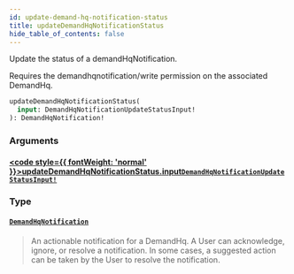 ```yaml
---
id: update-demand-hq-notification-status
title: updateDemandHqNotificationStatus
hide_table_of_contents: false
---
```








Update the status of a demandHqNotification.

Requires the demandhqnotification/write permission on the associated DemandHq.

```graphql
updateDemandHqNotificationStatus(
  input: DemandHqNotificationUpdateStatusInput!
): DemandHqNotification!
```


### Arguments

#### [<code style={{ fontWeight: 'normal' }}>updateDemandHqNotificationStatus.<b>input</b></code>](#)<Bullet />[`DemandHqNotificationUpdateStatusInput!`](/demand/api/graphql-admin/reference/inputs/demand-hq-notification-update-status-input) <Badge class="secondary" text="non-null"/> <Badge class="secondary" text="input"/>
> 
> 

### Type

#### [`DemandHqNotification`](/demand/api/graphql-admin/reference/objects/demand-hq-notification) <Badge class="secondary" text="object"/>
> An actionable notification for a DemandHq.
A User can acknowledge, ignore, or resolve a notification.
In some cases, a suggested action can be taken by the User to resolve the notification.
> 





